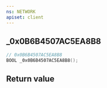 ```yaml
---
ns: NETWORK
apiset: client
---
```

## _0x0B6B4507AC5EA8B8

```c
// 0x0B6B4507AC5EA8B8
BOOL _0x0B6B4507AC5EA8B8();
```



## Return value